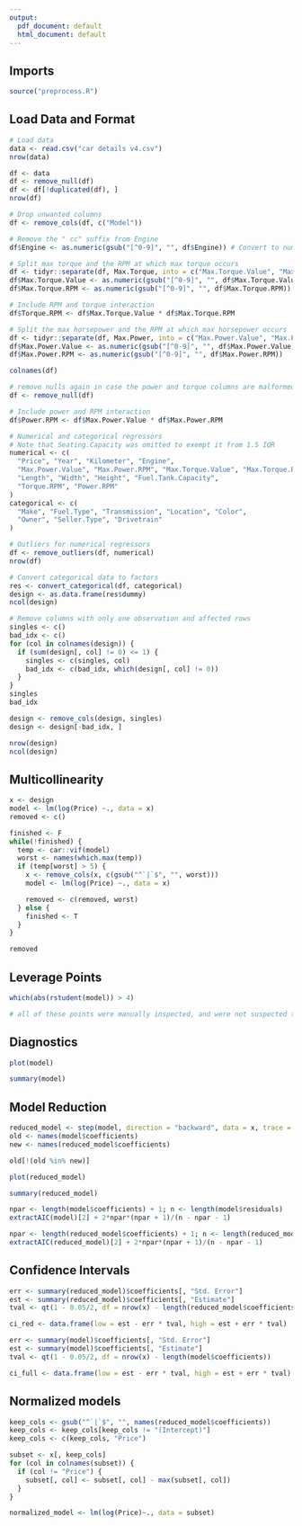 ```yaml
---
output:
  pdf_document: default
  html_document: default
---
```

## Imports
```r
source("preprocess.R")
```

## Load Data and Format
```r
# Load data
data <- read.csv("car details v4.csv")
nrow(data)

df <- data
df <- remove_null(df)
df <- df[!duplicated(df), ]
nrow(df)

# Drop unwanted columns
df <- remove_cols(df, c("Model"))

# Remove the " cc" suffix from Engine
df$Engine <- as.numeric(gsub("[^0-9]", "", df$Engine)) # Convert to numbers, ex. "123 cc" -> 123

# Split max torque and the RPM at which max torque occurs
df <- tidyr::separate(df, Max.Torque, into = c("Max.Torque.Value", "Max.Torque.RPM"), sep = "@")
df$Max.Torque.Value <- as.numeric(gsub("[^0-9]", "", df$Max.Torque.Value))
df$Max.Torque.RPM <- as.numeric(gsub("[^0-9]", "", df$Max.Torque.RPM))

# Include RPM and torque interaction
df$Torque.RPM <- df$Max.Torque.Value * df$Max.Torque.RPM

# Split the max horsepower and the RPM at which max horsepower occurs
df <- tidyr::separate(df, Max.Power, into = c("Max.Power.Value", "Max.Power.RPM"), sep = "@")
df$Max.Power.Value <- as.numeric(gsub("[^0-9]", "", df$Max.Power.Value))
df$Max.Power.RPM <- as.numeric(gsub("[^0-9]", "", df$Max.Power.RPM))

colnames(df)

# remove nulls again in case the power and torque columns are malformed
df <- remove_null(df)

# Include power and RPM interaction
df$Power.RPM <- df$Max.Power.Value * df$Max.Power.RPM

# Numerical and categorical regressors
# Note that Seating.Capacity was omitted to exempt it from 1.5 IQR
numerical <- c(
  "Price", "Year", "Kilometer", "Engine",
  "Max.Power.Value", "Max.Power.RPM", "Max.Torque.Value", "Max.Torque.RPM",
  "Length", "Width", "Height", "Fuel.Tank.Capacity",
  "Torque.RPM", "Power.RPM"
)
categorical <- c(
  "Make", "Fuel.Type", "Transmission", "Location", "Color", 
  "Owner", "Seller.Type", "Drivetrain"
)

# Outliers for numerical regressors
df <- remove_outliers(df, numerical)
nrow(df)

# Convert categorical data to factors
res <- convert_categorical(df, categorical)
design <- as.data.frame(res$dummy)
ncol(design)

# Remove columns with only one observation and affected rows
singles <- c()
bad_idx <- c()
for (col in colnames(design)) {
  if (sum(design[, col] != 0) <= 1) {
    singles <- c(singles, col)
    bad_idx <- c(bad_idx, which(design[, col] != 0))
  }
}
singles
bad_idx

design <- remove_cols(design, singles)
design <- design[-bad_idx, ]

nrow(design)
ncol(design)
```

## Multicollinearity
```r
x <- design
model <- lm(log(Price) ~., data = x)
removed <- c()

finished <- F
while(!finished) {
  temp <- car::vif(model)
  worst <- names(which.max(temp))
  if (temp[worst] > 5) {
    x <- remove_cols(x, c(gsub("^`|`$", "", worst)))
    model <- lm(log(Price) ~., data = x)

    removed <- c(removed, worst)
  } else {
    finished <- T
  }
}

removed
```


## Leverage Points
```r
which(abs(rstudent(model)) > 4)

# all of these points were manually inspected, and were not suspected to be clerical errors.
```

## Diagnostics
```r
plot(model)
```
```r
summary(model)
```


## Model Reduction
```r
reduced_model <- step(model, direction = "backward", data = x, trace = 0)
old <- names(model$coefficients)
new <- names(reduced_model$coefficients)

old[!(old %in% new)]
```
```r
plot(reduced_model)
```


```r
summary(reduced_model)
```

```r
npar <- length(model$coefficients) + 1; n <- length(model$residuals)
extractAIC(model)[2] + 2*npar*(npar + 1)/(n - npar - 1)

npar <- length(reduced_model$coefficients) + 1; n <- length(reduced_model$residuals)
extractAIC(reduced_model)[2] + 2*npar*(npar + 1)/(n - npar - 1)
```

## Confidence Intervals
```r
err <- summary(reduced_model)$coefficients[, "Std. Error"]
est <- summary(reduced_model)$coefficients[, "Estimate"]
tval <- qt(1 - 0.05/2, df = nrow(x) - length(reduced_model$coefficients))

ci_red <- data.frame(low = est - err * tval, high = est + err * tval)

err <- summary(model)$coefficients[, "Std. Error"]
est <- summary(model)$coefficients[, "Estimate"]
tval <- qt(1 - 0.05/2, df = nrow(x) - length(model$coefficients))

ci_full <- data.frame(low = est - err * tval, high = est + err * tval)
```

## Normalized models
```r
keep_cols <- gsub("^`|`$", "", names(reduced_model$coefficients))
keep_cols <- keep_cols[keep_cols != "(Intercept)"]
keep_cols <- c(keep_cols, "Price")

subset <- x[, keep_cols]
for (col in colnames(subset)) {
  if (col != "Price") {
    subset[, col] <- subset[, col] - max(subset[, col])
  }
}

normalized_model <- lm(log(Price)~., data = subset)
```


